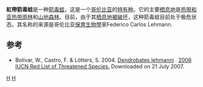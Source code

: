 {{refimprove|time=2013-06-08T06:45:13+00:00}}
{{Speciesbox
| taxon = Dendrobates lehmanni
| binomial_authority = Myers & Daly, 1976
| image = Oophaga lehmanni.jpg
| status = CR 
| status_system = IUCN3.1
}}

'''紅帶箭毒蛙'''是一种[[箭毒蛙|箭毒蛙]]，这是一个[[哥伦比亚|哥伦比亚]]的[[特有种|特有种]]。它的主要[[栖息地|栖息地]]是[[热带雨林|热带和亚热带雨林]]和[[山地森林|山地森林]]。目前，由于其[[栖息地破坏|栖息地被破坏]]，这种箭毒蛙目前处于极危状态。其名称的来源是哥伦比亚[[保育生物學|保育生物學]]家Federico Carlos Lehmann.

==参考==
* Bolívar, W., Castro, F. & Lötters, S. 2004.  [http://www.iucnredlist.org/search/details.php/55190/all Dendrobates lehmanni] {{Wayback|url=http://www.iucnredlist.org/search/details.php/55190/all |date=20071221124240 }}.   [http://www.iucnredlist.org 2006 IUCN Red List of Threatened Species. ] {{WebCite|url=https://www.webcitation.org/67jP3n0bu?url=http://www.iucnredlist.org/ |date=20120517160825 |dateformat=iso }}  Downloaded on 21 July 2007.

{{amphibian-stub}}

{{Taxonbar}}
[[Category:哥倫比亞動物|H]]
[[Category:箭毒蛙|H]]